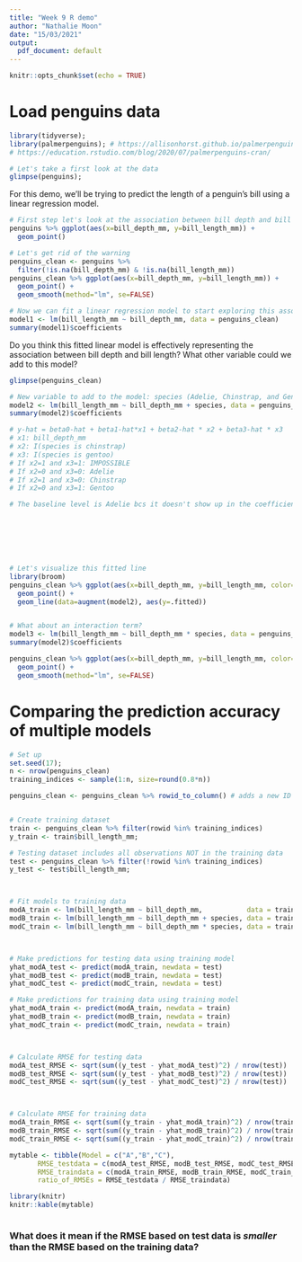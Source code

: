 ```yaml
---
title: "Week 9 R demo"
author: "Nathalie Moon"
date: "15/03/2021"
output:
  pdf_document: default
---
```


```r
knitr::opts_chunk$set(echo = TRUE)
```

# Load penguins data
```r
library(tidyverse);  
library(palmerpenguins); # https://allisonhorst.github.io/palmerpenguins/articles/intro.html
# https://education.rstudio.com/blog/2020/07/palmerpenguins-cran/
```



```r
# Let's take a first look at the data
glimpse(penguins);
```


For this demo, we'll be trying to predict the length of a penguin's bill using a linear regression model.

```r
# First step let's look at the association between bill depth and bill length
penguins %>% ggplot(aes(x=bill_depth_mm, y=bill_length_mm)) +
  geom_point()

# Let's get rid of the warning
penguins_clean <- penguins %>% 
  filter(!is.na(bill_depth_mm) & !is.na(bill_length_mm))
penguins_clean %>% ggplot(aes(x=bill_depth_mm, y=bill_length_mm)) +
  geom_point() +
  geom_smooth(method="lm", se=FALSE)

# Now we can fit a linear regression model to start exploring this association more deeply
model1 <- lm(bill_length_mm ~ bill_depth_mm, data = penguins_clean)
summary(model1)$coefficients

```

Do you think this fitted linear model is effectively representing the association between bill depth and bill length? What other variable could we add to this model? 
```r
glimpse(penguins_clean)

# New variable to add to the model: species (Adelie, Chinstrap, and Gentoo)
model2 <- lm(bill_length_mm ~ bill_depth_mm + species, data = penguins_clean)
summary(model2)$coefficients

# y-hat = beta0-hat + beta1-hat*x1 + beta2-hat * x2 + beta3-hat * x3
# x1: bill_depth_mm
# x2: I(species is chinstrap)
# x3: I(species is gentoo)
# If x2=1 and x3=1: IMPOSSIBLE
# If x2=0 and x3=0: Adelie
# If x2=1 and x3=0: Chinstrap
# If x2=0 and x3=1: Gentoo

# The baseline level is Adelie bcs it doesn't show up in the coefficients table
 






# Let's visualize this fitted line
library(broom)
penguins_clean %>% ggplot(aes(x=bill_depth_mm, y=bill_length_mm, color=species)) +
  geom_point() +
  geom_line(data=augment(model2), aes(y=.fitted))


# What about an interaction term?
model3 <- lm(bill_length_mm ~ bill_depth_mm * species, data = penguins_clean)
summary(model2)$coefficients

penguins_clean %>% ggplot(aes(x=bill_depth_mm, y=bill_length_mm, color=species)) +
  geom_point() +
  geom_smooth(method="lm", se=FALSE)
```

# Comparing the prediction accuracy of multiple models

```r
# Set up
set.seed(17); 
n <- nrow(penguins_clean)
training_indices <- sample(1:n, size=round(0.8*n))

penguins_clean <- penguins_clean %>% rowid_to_column() # adds a new ID column


# Create training dataset
train <- penguins_clean %>% filter(rowid %in% training_indices)
y_train <- train$bill_length_mm;

# Testing dataset includes all observations NOT in the training data
test <- penguins_clean %>% filter(!rowid %in% training_indices)
y_test <- test$bill_length_mm;



# Fit models to training data
modA_train <- lm(bill_length_mm ~ bill_depth_mm,           data = train)
modB_train <- lm(bill_length_mm ~ bill_depth_mm + species, data = train)
modC_train <- lm(bill_length_mm ~ bill_depth_mm * species, data = train)



# Make predictions for testing data using training model
yhat_modA_test <- predict(modA_train, newdata = test)
yhat_modB_test <- predict(modB_train, newdata = test)
yhat_modC_test <- predict(modC_train, newdata = test)

# Make predictions for training data using training model
yhat_modA_train <- predict(modA_train, newdata = train)
yhat_modB_train <- predict(modB_train, newdata = train)
yhat_modC_train <- predict(modC_train, newdata = train)



# Calculate RMSE for testing data
modA_test_RMSE <- sqrt(sum((y_test - yhat_modA_test)^2) / nrow(test))
modB_test_RMSE <- sqrt(sum((y_test - yhat_modB_test)^2) / nrow(test))
modC_test_RMSE <- sqrt(sum((y_test - yhat_modC_test)^2) / nrow(test))



# Calculate RMSE for training data
modA_train_RMSE <- sqrt(sum((y_train - yhat_modA_train)^2) / nrow(train))
modB_train_RMSE <- sqrt(sum((y_train - yhat_modB_train)^2) / nrow(train))
modC_train_RMSE <- sqrt(sum((y_train - yhat_modC_train)^2) / nrow(train))

mytable <- tibble(Model = c("A","B","C"),
       RMSE_testdata = c(modA_test_RMSE, modB_test_RMSE, modC_test_RMSE),
       RMSE_traindata = c(modA_train_RMSE, modB_train_RMSE, modC_train_RMSE),
       ratio_of_RMSEs = RMSE_testdata / RMSE_traindata)

library(knitr)
knitr::kable(mytable)



```






### What does it mean if the RMSE based on test data is *smaller* than the RMSE based on the training data?






